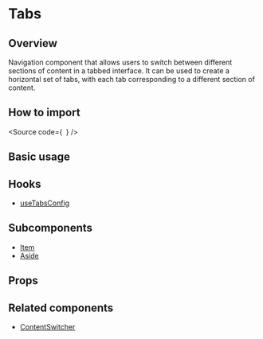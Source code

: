 

<Meta of={Stories} />

<H1>Tabs</H1>

<H2>Overview</H2>

Navigation component that allows users to switch between different sections of content in a tabbed interface.
It can be used to create a horizontal set of tabs, with each tab corresponding to a different section of content.

<H2>How to import</H2>

<Source
  code={`
`}
/>

<H2>Basic usage</H2>

<Canvas of={Stories.Base} />

<H2>Hooks</H2>

- [useTabsConfig](?path=/docs/components-core-navigation-tabs-hooks--docs)

<H2>Subcomponents</H2>

- [Item](?path=/docs/components-core-navigation-tabs-subcomponents--docs)
- [Aside](?path=/docs/components-core-navigation-tabs-subcomponents--docs)

<H2>Props</H2>

<ArgTypes of={Stories} />

<H2>Related components</H2>

- [ContentSwitcher](?path=/docs/components-core-navigation-contentswitcher--docs)
